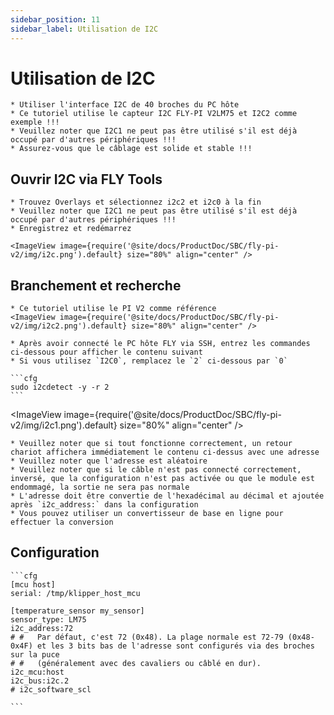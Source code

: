 ```yaml
---
sidebar_position: 11
sidebar_label: Utilisation de I2C
---
```







# Utilisation de I2C

    * Utiliser l'interface I2C de 40 broches du PC hôte
    * Ce tutoriel utilise le capteur I2C FLY-PI V2LM75 et I2C2 comme exemple !!!
    * Veuillez noter que I2C1 ne peut pas être utilisé s'il est déjà occupé par d'autres périphériques !!!
    * Assurez-vous que le câblage est solide et stable !!!

## Ouvrir I2C via FLY Tools

    * Trouvez Overlays et sélectionnez i2c2 et i2c0 à la fin
    * Veuillez noter que I2C1 ne peut pas être utilisé s'il est déjà occupé par d'autres périphériques !!!
    * Enregistrez et redémarrez

    <ImageView image={require('@site/docs/ProductDoc/SBC/fly-pi-v2/img/i2c.png').default} size="80%" align="center" />


## Branchement et recherche
    * Ce tutoriel utilise le PI V2 comme référence
    <ImageView image={require('@site/docs/ProductDoc/SBC/fly-pi-v2/img/i2c2.png').default} size="80%" align="center" />

    * Après avoir connecté le PC hôte FLY via SSH, entrez les commandes ci-dessous pour afficher le contenu suivant
    * Si vous utilisez `I2C0`, remplacez le `2` ci-dessous par `0`

    ```cfg
    sudo i2cdetect -y -r 2
    ```

<ImageView image={require('@site/docs/ProductDoc/SBC/fly-pi-v2/img/i2c1.png').default} size="80%" align="center" />

    * Veuillez noter que si tout fonctionne correctement, un retour chariot affichera immédiatement le contenu ci-dessus avec une adresse
    * Veuillez noter que l'adresse est aléatoire
    * Veuillez noter que si le câble n'est pas connecté correctement, inversé, que la configuration n'est pas activée ou que le module est endommagé, la sortie ne sera pas normale
    * L'adresse doit être convertie de l'hexadécimal au décimal et ajoutée après `i2c_address:` dans la configuration
    * Vous pouvez utiliser un convertisseur de base en ligne pour effectuer la conversion

## Configuration

    ```cfg
    [mcu host]
    serial: /tmp/klipper_host_mcu

    [temperature_sensor my_sensor]
    sensor_type: LM75
    i2c_address:72
    # #   Par défaut, c'est 72 (0x48). La plage normale est 72-79 (0x48-0x4F) et les 3 bits bas de l'adresse sont configurés via des broches sur la puce
    # #   (généralement avec des cavaliers ou câblé en dur).
    i2c_mcu:host
    i2c_bus:i2c.2
    # i2c_software_scl

    ```